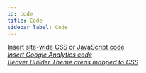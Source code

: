 ```yaml
---
id: code
title: Code
sidebar_label: Code
---
```


<a className="jump-to" href="../bb-theme/code/insert-site-wide-css-or-javascript-code" aria-label="Insert site-wide CSS or JavaScript code">
  <div className="jump-to--main">
    Insert site-wide CSS or JavaScript code
  </div>
  <div className="jump-to--icon">
    <i className="fas fa-chevron-right" />
  </div>
</a>

<a className="jump-to" href="../bb-theme/code/insert-google-analytics-code" aria-label="Insert Google Analytics code">
  <div className="jump-to--main">
    Insert Google Analytics code
  </div>
  <div className="jump-to--icon">
    <i className="fas fa-chevron-right" />
  </div>
</a>

<a className="jump-to" href="../bb-theme/code/beaver-builder-theme-customizer-settings-mapped-to-css" aria-label="Beaver Builder Theme areas mapped to CSS">
  <div className="jump-to--main">
    Beaver Builder Theme areas mapped to CSS
  </div>
  <div className="jump-to--icon">
    <i className="fas fa-chevron-right" />
  </div>
</a>
